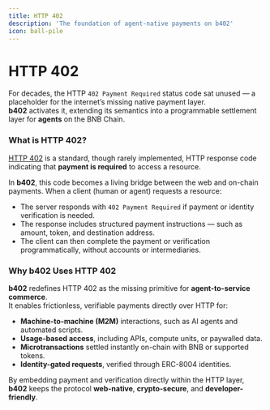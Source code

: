 ```yaml
---
title: HTTP 402
description: 'The foundation of agent-native payments on b402'
icon: ball-pile
---
```


# HTTP 402

For decades, the HTTP `402 Payment Required` status code sat unused — a placeholder for the internet’s missing native payment layer.  
**b402** activates it, extending its semantics into a programmable settlement layer for **agents** on the BNB Chain.

### What is HTTP 402?

[HTTP 402](https://datatracker.ietf.org/doc/html/rfc7231#section-6.5.2) is a standard, though rarely implemented, HTTP response code indicating that **payment is required** to access a resource.

In **b402**, this code becomes a living bridge between the web and on-chain payments. When a client (human or agent) requests a resource:

* The server responds with `402 Payment Required` if payment or identity verification is needed.  
* The response includes structured payment instructions — such as amount, token, and destination address.  
* The client can then complete the payment or verification programmatically, without accounts or intermediaries.

### Why b402 Uses HTTP 402

**b402** redefines HTTP 402 as the missing primitive for **agent-to-service commerce**.  
It enables frictionless, verifiable payments directly over HTTP for:

* **Machine-to-machine (M2M)** interactions, such as AI agents and automated scripts.  
* **Usage-based access**, including APIs, compute units, or paywalled data.  
* **Microtransactions** settled instantly on-chain with BNB or supported tokens.  
* **Identity-gated requests**, verified through ERC-8004 identities.

By embedding payment and verification directly within the HTTP layer, **b402** keeps the protocol **web-native**, **crypto-secure**, and **developer-friendly**.
